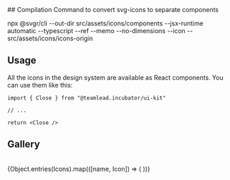 
<Meta title="01. Design system/Icon" />
## Compilation Command to convert svg-icons to separate components

npx @svgr/cli --out-dir src/assets/icons/components --jsx-runtime automatic --typescript --ref --memo --no-dimensions --icon -- src/assets/icons/icons-origin

## Usage

All the icons in the design system are available as React components. You can use them like this:

```tsx
import { Close } from "@teamlead.incubator/ui-kit"

// ...

return <Close />
```

## Gallery

<br />

<IconGallery>
  {Object.entries(Icons).map(([name, Icon]) => (
    <IconItem key={name} name={name}>
      <Icon />
    </IconItem>
  ))}
</IconGallery>
